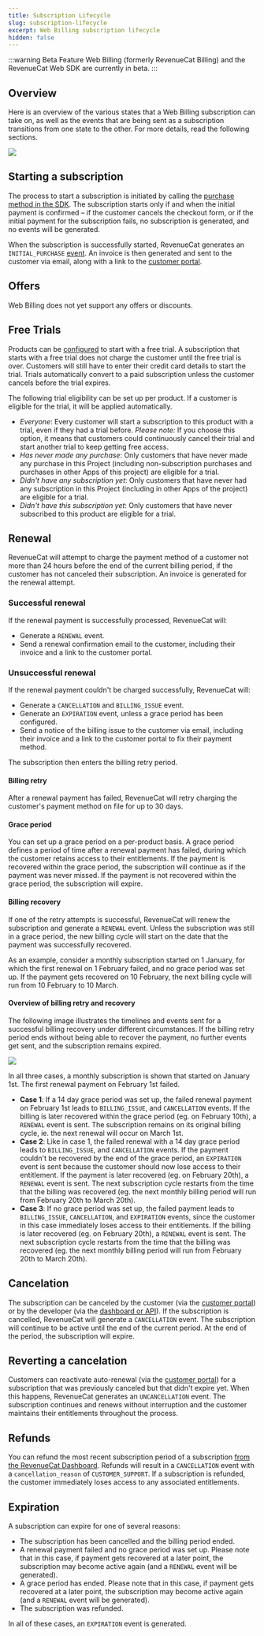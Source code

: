 ```yaml
---
title: Subscription Lifecycle
slug: subscription-lifecycle
excerpt: Web Billing subscription lifecycle
hidden: false
---
```


:::warning Beta Feature
Web Billing (formerly RevenueCat Billing) and the RevenueCat Web SDK are currently in beta.
:::

## Overview

Here is an overview of the various states that a Web Billing subscription can take on, as well as the events that are being sent as a subscription transitions from one state to the other. For more details, read the following sections.

![](/images/web-billing/subscription-lifecycle.png)

## Starting a subscription

The process to start a subscription is initiated by calling the [purchase method in the SDK](/web/web-billing/web-sdk#purchasing-a-package). The subscription starts only if and when the initial payment is confirmed – if the customer cancels the checkout form, or if the initial payment for the subscription fails, no subscription is generated, and no events will be generated.

When the subscription is successfully started, RevenueCat generates an `INITIAL_PURCHASE` [event](/integrations/webhooks/event-types-and-fields). An invoice is then generated and sent to the customer via email, along with a link to the [customer portal](./customer-portal).

## Offers

Web Billing does not yet support any offers or discounts.

## Free Trials

Products can be [configured](./product-setup) to start with a free trial. A subscription that starts with a free trial does not charge the customer until the free trial is over. Customers will still have to enter their credit card details to start the trial. Trials automatically convert to a paid subscription unless the customer cancels before the trial expires.

The following trial eligibility can be set up per product. If a customer is eligible for the trial, it will be applied automatically.

- _Everyone_: Every customer will start a subscription to this product with a trial, even if they had a trial before. _Please note:_ If you choose this option, it means that customers could continuously cancel their trial and start another trial to keep getting free access.
- _Has never made any purchase_: Only customers that have never made any purchase in this Project (including non-subscription purchases and purchases in other Apps of this project) are eligible for a trial.
- _Didn't have any subscription yet_: Only customers that have never had any subscription in this Project (including in other Apps of the project) are eligible for a trial.
- _Didn't have this subscription yet_: Only customers that have never subscribed to this product are eligible for a trial.

## Renewal

RevenueCat will attempt to charge the payment method of a customer not more than 24 hours before the end of the current billing period, if the customer has not canceled their subscription. An invoice is generated for the renewal attempt.

### Successful renewal

If the renewal payment is successfully processed, RevenueCat will:

- Generate a `RENEWAL` event.
- Send a renewal confirmation email to the customer, including their invoice and a link to the customer portal.

### Unsuccessful renewal

If the renewal payment couldn't be charged successfully, RevenueCat will:

- Generate a `CANCELLATION` and `BILLING_ISSUE` event.
- Generate an `EXPIRATION` event, unless a grace period has been configured.
- Send a notice of the billing issue to the customer via email, including their invoice and a link to the customer portal to fix their payment method.

The subscription then enters the billing retry period.

#### Billing retry

After a renewal payment has failed, RevenueCat will retry charging the customer's payment method on file for up to 30 days.

#### Grace period

You can set up a grace period on a per-product basis. A grace period defines a period of time after a renewal payment has failed, during which the customer retains access to their entitlements. If the payment is recovered within the grace period, the subscription will continue as if the payment was never missed. If the payment is not recovered within the grace period, the subscription will expire.

#### Billing recovery

If one of the retry attempts is successful, RevenueCat will renew the subscription and generate a `RENEWAL` event. Unless the subscription was still in a grace period, the new billing cycle will start on the date that the payment was successfully recovered.

As an example, consider a monthly subscription started on 1 January, for which the first renewal on 1 February failed, and no grace period was set up. If the payment gets recovered on 10 February, the next billing cycle will run from 10 February to 10 March.

#### Overview of billing retry and recovery

The following image illustrates the timelines and events sent for a successful billing recovery under different circumstances. If the billing retry period ends without being able to recover the payment, no further events get sent, and the subscription remains expired.

![](/images/web-billing/billing-retry-and-grace-period.png)

In all three cases, a monthly subscription is shown that started on January 1st. The first renewal payment on February 1st failed.

- **Case 1**: If a 14 day grace period was set up, the failed renewal payment on February 1st leads to `BILLING_ISSUE`, and `CANCELLATION` events. If the billing is later recovered within the grace period (eg. on February 10th), a `RENEWAL` event is sent. The subscription remains on its original billing cycle, ie. the next renewal will occur on March 1st.
- **Case 2**: Like in case 1, the failed renewal with a 14 day grace period leads to `BILLING_ISSUE`, and `CANCELLATION` events. If the payment couldn't be recovered by the end of the grace period, an `EXPIRATION` event is sent because the customer should now lose access to their entitlement. If the payment is later recovered (eg. on February 20th), a `RENEWAL` event is sent. The next subscription cycle restarts from the time that the billing was recovered (eg. the next monthly billing period will run from February 20th to March 20th).
- **Case 3**: If no grace period was set up, the failed payment leads to `BILLING_ISSUE`, `CANCELLATION`, and `EXPIRATION` events, since the customer in this case immediately loses access to their entitlements. If the billing is later recovered (eg. on February 20th), a `RENEWAL` event is sent. The next subscription cycle restarts from the time that the billing was recovered (eg. the next monthly billing period will run from February 20th to March 20th).

## Cancelation

The subscription can be canceled by the customer (via the [customer portal](./customer-portal)) or by the developer (via the [dashboard or API](./managing-customer-subscriptions)). If the subscription is cancelled, RevenueCat will generate a `CANCELLATION` event. The subscription will continue to be active until the end of the current period. At the end of the period, the subscription will expire.

## Reverting a cancelation

Customers can reactivate auto-renewal (via the [customer portal](./customer-portal)) for a subscription that was previously canceled but that didn't expire yet. When this happens, RevenueCat generates an `UNCANCELLATION` event. The subscription continues and renews without interruption and the customer maintains their entitlements throughout the process.

## Refunds

You can refund the most recent subscription period of a subscription [from the RevenueCat Dashboard](./managing-customer-subscriptions). Refunds will result in a `CANCELLATION` event with a `cancellation_reason` of `CUSTOMER_SUPPORT`. If a subscription is refunded, the customer immediately loses access to any associated entitlements.

## Expiration

A subscription can expire for one of several reasons:

- The subscription has been cancelled and the billing period ended.
- A renewal payment failed and no grace period was set up. Please note that in this case, if payment gets recovered at a later point, the subscription may become active again (and a `RENEWAL` event will be generated).
- A grace period has ended. Please note that in this case, if payment gets recovered at a later point, the subscription may become active again (and a `RENEWAL` event will be generated).
- The subscription was refunded.

In all of these cases, an `EXPIRATION` event is generated.
